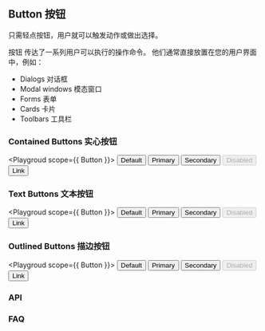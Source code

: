 

## Button 按钮
只需轻点按钮，用户就可以触发动作或做出选择。

按钮 传达了一系列用户可以执行的操作命令。 他们通常直接放置在您的用户界面中，例如：
* Dialogs 对话框
* Modal windows 模态窗口
* Forms 表单
* Cards 卡片
* Toolbars 工具栏

### Contained Buttons 实心按钮

<Playgroud scope={{ Button }}>
  <Button variant="contained">Default</Button>
  <Button variant="contained" color="primary">
    Primary
  </Button>
  <Button variant="contained" color="secondary">
    Secondary
  </Button>
  <Button variant="contained" disabled>
    Disabled
  </Button>
  <Button variant="contained" color="primary" href="#contained-buttons">
    Link
  </Button>
</Playgroud>

### Text Buttons 文本按钮
<Playgroud scope={{ Button }}>
  <Button>Default</Button>
  <Button color="primary">Primary</Button>
  <Button color="secondary">Secondary</Button>
  <Button disabled>Disabled</Button>
  <Button href="#text-buttons" color="primary">
    Link
  </Button>
</Playgroud>

### Outlined Buttons 描边按钮
<Playgroud scope={{ Button }}>
  <Button variant="outlined">Default</Button>
  <Button variant="outlined" color="primary">
    Primary
  </Button>
  <Button variant="outlined" color="secondary">
    Secondary
  </Button>
  <Button variant="outlined" disabled>
    Disabled
  </Button>
  <Button variant="outlined" color="primary" href="#outlined-buttons">
    Link
  </Button>
</Playgroud>

### API

### FAQ